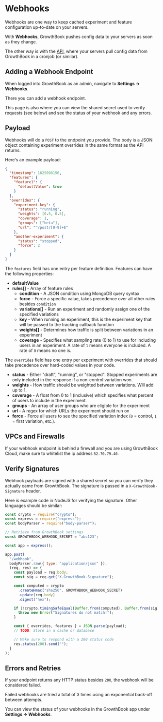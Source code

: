 # Webhooks

Webhooks are one way to keep cached experiment and feature configuration up-to-date on your servers.

With **Webhooks**, GrowthBook pushes config data to your servers as soon as they change.

The other way is with the [API](/app/api), where your servers pull config data from GrowthBook in a cronjob (or similar).

## Adding a Webhook Endpoint

When logged into GrowthBook as an admin, navigate to **Settings -> Webhooks**.

There you can add a webhook endpoint.

This page is also where you can view the shared secret used to verify requests (see below) and see the status of your webhook and any errors.

## Payload

Webhooks will do a `POST` to the endpoint you provide. The body is a JSON object containing experiment overrides in the same format as the API returns.

Here's an example payload:

```json
{
  "timestamp": 1625098156,
  "features": {
    "feature1": {
      "defaultValue": true
    }
  },
  "overrides": {
    "experiment-key": {
      "status": "running",
      "weights": [0.5, 0.5],
      "coverage": 1,
      "groups": ["beta"],
      "url": "^/post/[0-9]+$"
    },
    "another-experiment": {
      "status": "stopped",
      "force": 2
    }
  }
}
```

The `features` field has one entry per feature definition. Features can have the following properties:

- **defaultValue**
- **rules[]** - Array of feature rules
  - **condition** - A JSON condition using MongoDB query syntax
  - **force** - Force a specific value, takes precedence over all other rules besides `condition`
  - **variations[]** - Run an experiment and randomly assign one of the specified variations
  - **key** - When running an experiment, this is the experiment key that will be passed to the tracking callback function
  - **weights[]** - Determines how traffic is split between variations in an experiment
  - **coverage** - Specifies what sampling rate (0 to 1) to use for including users in an experiment. A rate of `1` means everyone is included. A rate of `0` means no one is.

The `overrides` field has one entry per experiment with overrides that should take precedence over hard-coded values in your code.

- **status** - Either "draft", "running", or "stopped". Stopped experiments are only included in the response if a non-control variation won.
- **weights** - How traffic should be weighted between variations. Will add up to 1.
- **coverage** - A float from 0 to 1 (inclusive) which specifies what percent of users to include in the experiment.
- **groups** - An array of user groups who are eligible for the experiment
- **url** - A regex for which URLs the experiment should run on
- **force** - Force all users to see the specified variation index (`0` = control, `1` = first variation, etc.).

## VPCs and Firewalls

If your webhook endpoint is behind a firewall and you are using GrowthBook Cloud, make sure to whitelist the ip address `52.70.79.40`.

## Verify Signatures

Webhook payloads are signed with a shared secret so you can verify they actually came from GrowthBook. The signature is passed in a `X-GrowthBook-Signature` header.

Here is example code in NodeJS for verifying the signature. Other languages should be similar:

```js
const crypto = require("crypto");
const express = require("express");
const bodyParser = require("body-parser");

// Retrieve from GrowthBook settings
const GROWTHBOOK_WEBHOOK_SECRET = "abc123";

const app = express();

app.post(
  "/webhook",
  bodyParser.raw({ type: "application/json" }),
  (req, res) => {
    const payload = req.body;
    const sig = req.get("X-GrowthBook-Signature");

    const computed = crypto
      .createHmac("sha256", GROWTHBOOK_WEBHOOK_SECRET)
      .update(req.body)
      .digest("hex");

    if (!crypto.timingSafeEqual(Buffer.from(computed), Buffer.from(sig))) {
      throw new Error("Signatures do not match!");
    }

    const { overrides, features } = JSON.parse(payload);
    // TODO: Store in a cache or database

    // Make sure to respond with a 200 status code
    res.status(200).send("");
  }
);
```

## Errors and Retries

If your endpoint returns any HTTP status besides `200`, the webhook will be considered failed.

Failed webhooks are tried a total of 3 times using an exponential back-off between attempts.

You can view the status of your webhooks in the GrowthBook app under **Settings -> Webhooks**.
